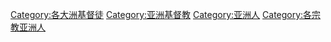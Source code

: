 [[Category:各大洲基督徒|Category:各大洲基督徒]]
[[Category:亚洲基督教|Category:亚洲基督教]]
[[Category:亚洲人|Category:亚洲人]]
[[Category:各宗教亚洲人|Category:各宗教亚洲人]]